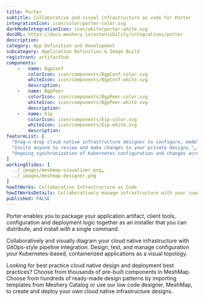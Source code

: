 ```yaml
---
title: Porter
subtitle: Collaborative and visual infrastructure as code for Porter
integrationIcon: icon/color/porter-color.svg
darkModeIntegrationIcon: icon/white/porter-white.svg
docURL: https://docs.meshery.io/extensibility/integrations/porter
description: 
category: App Definition and Development
subcategory: Application Definition & Image Build
registrant: artifacthub
components: 
	-	name: BgpConf
		colorIcon: icon/components/BgpConf-color.svg
		whiteIcon: icon/components/BgpConf-white.svg
		description: 
	-	name: BgpPeer
		colorIcon: icon/components/BgpPeer-color.svg
		whiteIcon: icon/components/BgpPeer-white.svg
		description: 
	-	name: Eip
		colorIcon: icon/components/Eip-color.svg
		whiteIcon: icon/components/Eip-white.svg
		description: 
featureList: [
  "Drag-n-drop cloud native infrastructure designer to configure, model, and deploy your workloads.",
  "Invite anyone to review and make changes to your private designs.",
  "Ongoing synchronization of Kubernetes configuration and changes across any number of clusters."
]
workingSlides: [
  ../_images/meshmap-visualizer.png,
  ../_images/meshmap-designer.png
]
howItWorks: Collaborative Infrastructure as Code
howItWorksDetails: Collaboratively manage infrastructure with your coworkers synchronously sharing the same designs.
published: FALSE
---
```

<p>
Porter enables you to package your application artifact, client tools, configuration and deployment logic together as an installer that you can distribute, and install with a single command.
</p>
<p>
    Collaboratively and visually diagram your cloud native infrastructure with GitOps-style pipeline integration. Design, test, and manage configuration your Kubernetes-based, containerized applications as a visual topology.
</p>
<p>
    Looking for best practice cloud native design and deployment best practices? Choose from thousands of pre-built components in MeshMap. Choose from hundreds of ready-made design patterns by importing templates from Meshery Catalog or use our low code designer, MeshMap, to create and deploy your own cloud native infrastructure designs.
</p>
